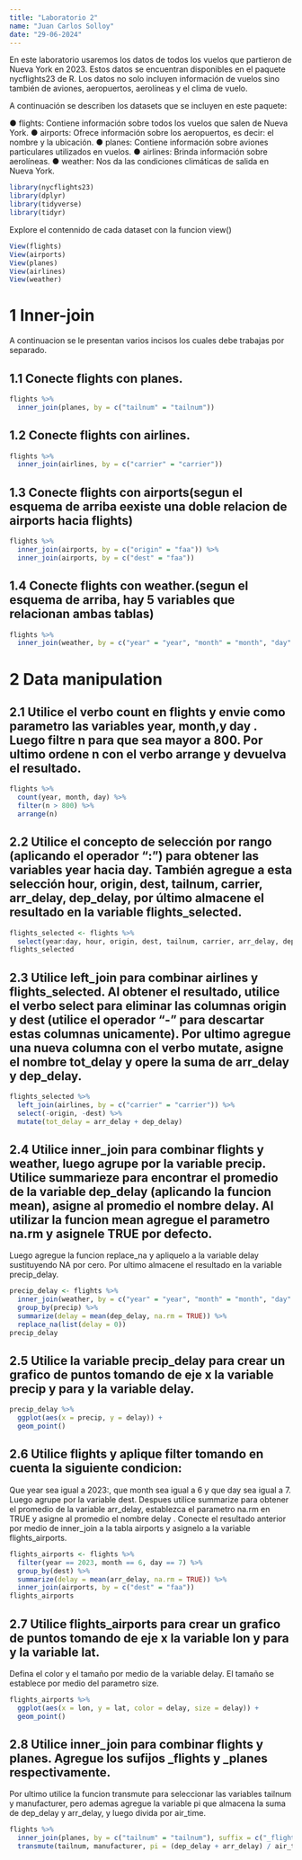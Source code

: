 ---
title: "Laboratorio 2"
name: "Juan Carlos Solloy"
date: "29-06-2024"
---

En este laboratorio usaremos los datos de todos los vuelos que partieron de Nueva York en
2023. Estos datos se encuentran disponibles en el paquete nycflights23 de R. Los datos no
solo incluyen información de vuelos sino también de aviones, aeropuertos, aerolíneas y el clima
de vuelo.

A continuación se describen los datasets que se incluyen en este paquete:

● flights: Contiene información sobre todos los vuelos que salen de Nueva York.
● airports: Ofrece información sobre los aeropuertos, es decir: el nombre y la ubicación.
● planes: Contiene información sobre aviones particulares utilizados en vuelos.
● airlines: Brinda información sobre aerolíneas.
● weather: Nos da las condiciones climáticas de salida en Nueva York.
```{r}
library(nycflights23)
library(dplyr)
library(tidyverse)
library(tidyr)
```
Explore el contennido de cada dataset con la funcion view()
```{r}
View(flights)
View(airports)
View(planes)
View(airlines)
View(weather)
```


# 1 Inner-join
A continuacion se le presentan varios incisos los cuales debe trabajas por separado.

## 1.1 Conecte flights con planes.

```{r}
flights %>% 
  inner_join(planes, by = c("tailnum" = "tailnum"))
```

## 1.2 Conecte flights con airlines.
```{r}
flights %>% 
  inner_join(airlines, by = c("carrier" = "carrier"))
```
## 1.3 Conecte flights con airports(segun el esquema de arriba eexiste una doble relacion de airports hacia flights)
```{r}
flights %>% 
  inner_join(airports, by = c("origin" = "faa")) %>% 
  inner_join(airports, by = c("dest" = "faa"))
```
## 1.4 Conecte flights con weather.(segun el esquema de arriba, hay 5 variables que relacionan ambas tablas)
```{r}
flights %>% 
  inner_join(weather, by = c("year" = "year", "month" = "month", "day" = "day", "hour" = "hour", "origin" = "origin"))
```
# 2 Data manipulation

## 2.1 Utilice el verbo count en flights y  envie  como parametro las variables year, month,y day . Luego filtre n para que sea mayor a 800. Por ultimo ordene n con el verbo arrange y devuelva el resultado.
```{r}
flights %>% 
  count(year, month, day) %>% 
  filter(n > 800) %>% 
  arrange(n)
```
## 2.2 Utilice el concepto de selección por rango (aplicando el operador ":") para obtener las variables year hacia day. También agregue a esta selección hour, origin, dest, tailnum, carrier, arr_delay, dep_delay, por último almacene el resultado en la variable flights_selected.
```{r}
flights_selected <- flights %>% 
  select(year:day, hour, origin, dest, tailnum, carrier, arr_delay, dep_delay)
flights_selected
```
## 2.3 Utilice left_join para combinar airlines y flights_selected. Al obtener el resultado, utilice el verbo select para eliminar las columnas origin y dest (utilice el operador "-" para descartar estas columnas unicamente). Por ultimo agregue una nueva columna con el verbo mutate, asigne el nombre tot_delay y opere la suma de arr_delay y dep_delay.
```{r}
flights_selected %>% 
  left_join(airlines, by = c("carrier" = "carrier")) %>% 
  select(-origin, -dest) %>% 
  mutate(tot_delay = arr_delay + dep_delay)
```
## 2.4 Utilice inner_join para combinar flights y weather, luego agrupe por la variable  precip. Utilice summarieze para encontrar el promedio de la variable dep_delay (aplicando la funcion mean), asigne al promedio el nombre delay. Al utilizar la funcion mean agregue el parametro na.rm y asignele TRUE por defecto.

Luego agregue la funcion replace_na y apliquelo a la variable delay sustituyendo NA por cero. 
Por ultimo almacene el resultado en la variable precip_delay.
```{r}
precip_delay <- flights %>% 
  inner_join(weather, by = c("year" = "year", "month" = "month", "day" = "day", "hour" = "hour", "origin" = "origin")) %>% 
  group_by(precip) %>% 
  summarize(delay = mean(dep_delay, na.rm = TRUE)) %>% 
  replace_na(list(delay = 0))
precip_delay
```
## 2.5 Utilice la variable precip_delay para crear un grafico de puntos tomando de eje x la variable precip y para y la variable delay.
```{r}
precip_delay %>% 
  ggplot(aes(x = precip, y = delay)) + 
  geom_point()
```

## 2.6 Utilice flights y aplique filter tomando en cuenta la siguiente condicion: 
Que year sea igual a 2023:, que month sea igual a 6 y que day sea igual a 7.
Luego agrupe por la variable dest.
Despues utilice summarize para obtener el promedio de la variable arr_delay, establezca el parametro na.rm en TRUE y asigne al promedio el nombre delay .
Conecte el resultado anterior por medio de inner_join a la tabla airports y asignelo a la variable flights_airports.
```{r}
flights_airports <- flights %>% 
  filter(year == 2023, month == 6, day == 7) %>% 
  group_by(dest) %>% 
  summarize(delay = mean(arr_delay, na.rm = TRUE)) %>% 
  inner_join(airports, by = c("dest" = "faa"))
flights_airports
```
## 2.7 Utilice flights_airports para crear un grafico de puntos tomando de eje x la variable lon y para y la variable lat. 
Defina el color y el tamaño por medio de la variable delay.
El tamaño se establece por medio del parametro size.
```{r}
flights_airports %>% 
  ggplot(aes(x = lon, y = lat, color = delay, size = delay)) + 
  geom_point()
```
## 2.8 Utilice inner_join para combinar flights y planes. Agregue los sufijos _flights y _planes respectivamente.
Por ultimo utilice la funcion transmute para seleccionar las variables tailnum y manufacturer, pero ademas agregue la variable pi que almacena la suma de dep_delay y arr_delay, y luego divida por air_time.
```{r}
flights %>% 
  inner_join(planes, by = c("tailnum" = "tailnum"), suffix = c("_flights", "_planes")) %>% 
  transmute(tailnum, manufacturer, pi = (dep_delay + arr_delay) / air_time)
```




